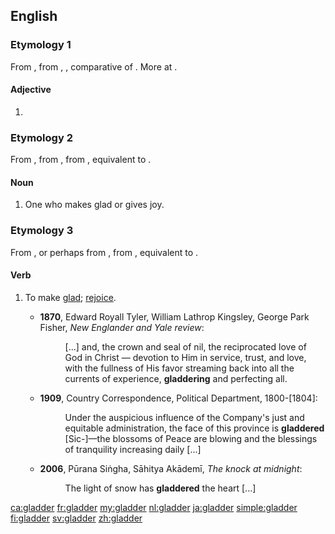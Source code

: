 ==English==

===Etymology 1===
From {{etyl|enm|en}} {{m|enm|gladere}}, from {{etyl|ang|en}} {{m|ang|glædra|pos=adj}}, {{m|ang|glador|pos=adverb}}, comparative of {{m|ang|glæd||glad, shining, bright}}. More at {{l|en|glad}}.

====Adjective====
{{head|en|adjective comparative form}}

# {{en-comparative of|glad}}

===Etymology 2===
From {{etyl|enm|en}} {{m|enm|glader}}, from {{etyl|ang|en}} {{m|ang|*gladere||gladder}}, from {{m|ang|gladian||to make glad}}, equivalent to {{suffix|glad|er|lang=en}}.

====Noun====
{{en-noun}}

# One who makes glad or gives joy.
#: {{rfquotek|Chaucer}}

===Etymology 3===
From {{m|en|gladder||one who makes glad}}, or perhaps from {{etyl|enm|en}} {{m|enm|*gladderen}}, from {{etyl|ang|en}} {{m|ang|*gladrian||to make glad}}, equivalent to {{suffix|glad|er|t2=fequentative suffix|lang=en}}.

====Verb====
{{en-verb}}

# {{label|en|transitive}} To make [[glad]]; [[rejoice]].
#* '''1870''', Edward Royall Tyler, William Lathrop Kingsley, George Park Fisher, ''New Englander and Yale review'':
#*: [...] and, the crown and seal of nil, the reciprocated love of God in Christ — devotion to Him in service, trust, and love, with the fullness of His favor streaming back into all the currents of experience, '''gladdering''' and perfecting all.
#* '''1909''', Country Correspondence, Political Department, 1800-[1804]:
#*: Under the auspicious influence of the Company's just and equitable administration, the face of this province is '''gladdered''' [Sic-]—the blossoms of Peace are blowing and the blessings of tranquility increasing daily [...]
#* '''2006''', Pūrana Siṅgha, Sāhitya Akādemī, ''The knock at midnight'':
#*: The light of snow has '''gladdered''' the heart [...]

{{Webster 1913}}

[[ca:gladder]]
[[fr:gladder]]
[[my:gladder]]
[[nl:gladder]]
[[ja:gladder]]
[[simple:gladder]]
[[fi:gladder]]
[[sv:gladder]]
[[zh:gladder]]
